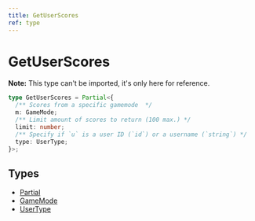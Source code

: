 ```yaml
---
title: GetUserScores
ref: type
---
```


# GetUserScores

**Note:** This type can't be imported, it's only here for reference.

```ts
type GetUserScores = Partial<{
  /** Scores from a specific gamemode  */
  m: GameMode;
  /** Limit amount of scores to return (100 max.) */
  limit: number;
  /** Specify if `u` is a user ID (`id`) or a username (`string`) */
  type: UserType;
}>;
```

## Types

- [Partial](https://www.typescriptlang.org/docs/handbook/utility-types.html#partialtype)
- [GameMode](/references/game-mode)
- [UserType](/references/user-type)
